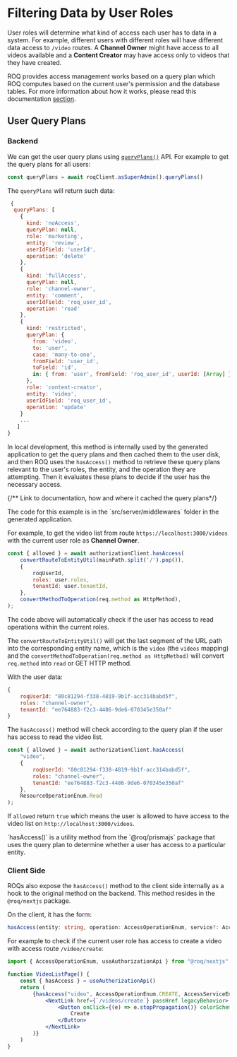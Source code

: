 
# Filtering Data by User Roles

User roles will determine what kind of access each user has to data in a system. For example, different users with different roles will have different data access to `/video` routes. A **Channel Owner** might have access to all videos available and a **Content Creator** may have access only to videos that they have created.

ROQ provides access management works based on a query plan which ROQ computes based on the current user's permission and the database tables. For more information about how it works, please read this documentation [section](/access-management#how-it-works).

## User Query Plans

### Backend

We can get the user query plans using [`queryPlans()`](https://jupiter-pp.roq-platform.com/docs/#query-queryPlans) API. For example to get the query plans for all users:

```js
const queryPlans = await roqClient.asSuperAdmin().queryPlans()
```

The `queryPlans` will return such data:

```js
 {
  queryPlans: [
	{
      kind: 'noAccess',
      queryPlan: null,
      role: 'marketing',
      entity: 'review',
      userIdField: 'userId',
      operation: 'delete'
    },
    {
      kind: 'fullAccess',
      queryPlan: null,
      role: 'channel-owner',
      entity: 'comment',
      userIdField: 'roq_user_id',
      operation: 'read'
    },
	{
	  kind: 'restricted',
	  queryPlan: {
		from: 'video',
		to: 'user',
		case: 'many-to-one',
		fromField: 'user_id',
		toField: 'id',
		in: { from: 'user', fromField: 'roq_user_id', userId: [Array] }
	  },
	  role: 'content-creator',
	  entity: 'video',
	  userIdField: 'roq_user_id',
	  operation: 'update'
	}
	...
   ]
}
```
In local development, this method is internally used by the generated application to get the query plans and then cached them to the user disk, and then ROQ uses the `hasAccess()` method to retrieve these query plans relevant to the user's roles, the entity, and the operation they are attempting. Then it evaluates these plans to decide if the user has the necessary access.

{/** Link to documentation, how and where it cached the query plans*/}

<Callout type="info">
The code for this example is in the `src/server/middlewares` folder in the generated application.
</Callout>

For example, to get the video list from route `https://localhost:3000/videos` with the current user role as **Channel Owner**.

```js
const { allowed } = await authorizationClient.hasAccess(
	convertRouteToEntityUtil(mainPath.split('/').pop()),
    {
    	roqUserId,
        roles: user.roles,
        tenantId: user.tenantId,
    },
    convertMethodToOperation(req.method as HttpMethod),
);
```
The code above will automatically check if the user has access to read operations within the current roles. 

The `convertRouteToEntityUtil()` will get the last segment of the URL path into the corresponding entity name, which is the `video` (the `videos` mapping) and the `convertMethodToOperation(req.method as HttpMethod)` will convert `req.method` into `read` or GET HTTP method.

With the user data:

```js
{ 
	roqUserId: "80c81294-f338-4819-9b1f-acc314babd5f",
	roles: "channel-owner",
	tenantId: "ee764883-f2c3-4486-9de6-070345e350af"
}
```

The `hasAccess()` method will check according to the query plan if the user has access to read the video list.

```js
const { allowed } = await authorizationClient.hasAccess(
	"video",
    { 
		roqUserId: "80c81294-f338-4819-9b1f-acc314babd5f",
		roles: "channel-owner",
		tenantId: "ee764883-f2c3-4486-9de6-070345e350af"
	},
    ResourceOperationEnum.Read
);
```

If `allowed` return `true` which means the user is allowed to have access to the video list on `http://localhost:3000/videos`.

<Callout type="info">
`hasAccess()` is a utility method from the `@roq/prismajs` package that uses the query plan to determine whether a user has access to a particular entity.
</Callout>

### Client Side

ROQs also expose the `hasAccess()` method to the client side internally as a hook to the original method on the backend. This method resides in the `@roq/nextjs` package. 

On the client, it has the form:

```ts
hasAccess(entity: string, operation: AccessOperationEnum, service?: AccessServiceEnum): boolean;
```

For example to check if the current user role has access to create a video with access route `/video/create`:

```jsx
import { AccessOperationEnum, useAuthorizationApi } from "@roq/nextjs"

function VideoListPage() {
    const { hasAccess } = useAuthorizationApi()
	return (
		{hasAccess("video", AccessOperationEnum.CREATE, AccessServiceEnum.PROJECT) && (
			<NextLink href={`/videos/create`} passHref legacyBehavior>
				<Button onClick={(e) => e.stopPropagation()} colorScheme="blue" mr="4" as="a">
					Create
				</Button>
			</NextLink>
		)}   
	)
}
```